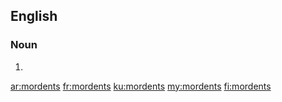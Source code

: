 ==English==

===Noun===
{{head|en|noun plural form}}

# {{plural of|mordent|lang=en}}

[[ar:mordents]]
[[fr:mordents]]
[[ku:mordents]]
[[my:mordents]]
[[fi:mordents]]